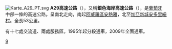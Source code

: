 {{Unreferenced|time=2020-10-18T07:50:39+00:00}}
[[File:Karte_A29_PT.svg|right]]
'''A29高速公路'''（{{lang-pt|A29}}），又稱'''銀色海岸高速公路'''（{{lang|pt|Auto-Estrada da Costa da Prata}}），是[[葡萄牙|葡萄牙]]中部一條的高速公路。呈南北走向，南起[[阿威羅區|阿威羅區]][[安熱雅|安熱雅]]，北至[[加亞新城|加亞新城]][[安多里紐村|安多里紐村]]。全長53公里。

有十七處交流道、兩處服務區。1995年起分段通車，2009年全面通車。

{{葡萄牙高速公路}}
[[Category:葡萄牙高速公路|9]]
{{road-stub}}